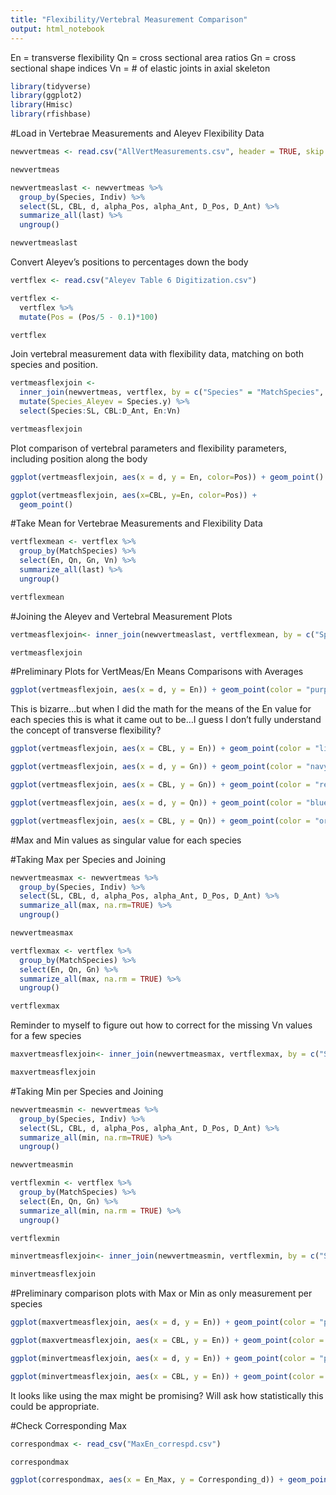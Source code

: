 ```yaml
---
title: "Flexibility/Vertebral Measurement Comparison"
output: html_notebook
---
```


En = transverse flexibility
Qn = cross sectional area ratios
Gn = cross sectional shape indices
Vn = # of elastic joints in axial skeleton

```r
library(tidyverse)
library(ggplot2)
library(Hmisc)
library(rfishbase)
```

#Load in Vertebrae Measurements and Aleyev Flexibility Data
```r
newvertmeas <- read.csv("AllVertMeasurements.csv", header = TRUE, skip = 1)

newvertmeas
```

```r
newvertmeaslast <- newvertmeas %>%
  group_by(Species, Indiv) %>%
  select(SL, CBL, d, alpha_Pos, alpha_Ant, D_Pos, D_Ant) %>%
  summarize_all(last) %>%
  ungroup()

newvertmeaslast
```

Convert Aleyev's positions to percentages down the body
```r
vertflex <- read.csv("Aleyev Table 6 Digitization.csv")

vertflex <-
  vertflex %>%
  mutate(Pos = (Pos/5 - 0.1)*100)

vertflex
```
Join vertebral measurement data with flexibility data, matching on both species and position.
```r
vertmeasflexjoin <- 
  inner_join(newvertmeas, vertflex, by = c("Species" = "MatchSpecies", "Pos" = "Pos")) %>%
  mutate(Species_Aleyev = Species.y) %>%
  select(Species:SL, CBL:D_Ant, En:Vn)

vertmeasflexjoin
```
Plot comparison of vertebral parameters and flexibility parameters, including position along the body
```r
ggplot(vertmeasflexjoin, aes(x = d, y = En, color=Pos)) + geom_point()
```

```r
ggplot(vertmeasflexjoin, aes(x=CBL, y=En, color=Pos)) +
  geom_point()
```

#Take Mean for Vertebrae Measurements and Flexibility Data
```r
vertflexmean <- vertflex %>%
  group_by(MatchSpecies) %>% 
  select(En, Qn, Gn, Vn) %>%
  summarize_all(last) %>%
  ungroup()

vertflexmean
```

#Joining the Aleyev and Vertebral Measurement Plots 
```r
vertmeasflexjoin<- inner_join(newvertmeaslast, vertflexmean, by = c("Species" = "MatchSpecies"))

vertmeasflexjoin
```


#Preliminary Plots for VertMeas/En Means Comparisons with Averages
```r
ggplot(vertmeasflexjoin, aes(x = d, y = En)) + geom_point(color = "purple")
```
This is bizarre...but when I did the math for the means of the En value for each species this is what it came out to be...I guess I don't fully understand the concept of transverse flexibility? 

```r
ggplot(vertmeasflexjoin, aes(x = CBL, y = En)) + geom_point(color = "light green")
```

```r
ggplot(vertmeasflexjoin, aes(x = d, y = Gn)) + geom_point(color = "navy blue")
```

```r
ggplot(vertmeasflexjoin, aes(x = CBL, y = Gn)) + geom_point(color = "red")
```

```r
ggplot(vertmeasflexjoin, aes(x = d, y = Qn)) + geom_point(color = "blue")
```

```r
ggplot(vertmeasflexjoin, aes(x = CBL, y = Qn)) + geom_point(color = "orange")
```

#Max and Min values as singular value for each species 

#Taking Max per Species and Joining
```r
newvertmeasmax <- newvertmeas %>%
  group_by(Species, Indiv) %>%
  select(SL, CBL, d, alpha_Pos, alpha_Ant, D_Pos, D_Ant) %>%
  summarize_all(max, na.rm=TRUE) %>%
  ungroup()

newvertmeasmax
```

```r
vertflexmax <- vertflex %>%
  group_by(MatchSpecies) %>% 
  select(En, Qn, Gn) %>%
  summarize_all(max, na.rm = TRUE) %>%
  ungroup()

vertflexmax
```
Reminder to myself to figure out how to correct for the missing Vn values for a few species 

```r
maxvertmeasflexjoin<- inner_join(newvertmeasmax, vertflexmax, by = c("Species" = "MatchSpecies"))

maxvertmeasflexjoin
```

#Taking Min per Species and Joining
```r
newvertmeasmin <- newvertmeas %>%
  group_by(Species, Indiv) %>%
  select(SL, CBL, d, alpha_Pos, alpha_Ant, D_Pos, D_Ant) %>%
  summarize_all(min, na.rm=TRUE) %>%
  ungroup()

newvertmeasmin
```

```r
vertflexmin <- vertflex %>%
  group_by(MatchSpecies) %>% 
  select(En, Qn, Gn) %>%
  summarize_all(min, na.rm = TRUE) %>%
  ungroup()

vertflexmin
```

```r
minvertmeasflexjoin<- inner_join(newvertmeasmin, vertflexmin, by = c("Species" = "MatchSpecies"))

minvertmeasflexjoin
```

#Preliminary comparison plots with Max or Min as only measurement per species

```r
ggplot(maxvertmeasflexjoin, aes(x = d, y = En)) + geom_point(color = "purple")
```

```r
ggplot(maxvertmeasflexjoin, aes(x = CBL, y = En)) + geom_point(color = "maroon")
```

```r
ggplot(minvertmeasflexjoin, aes(x = d, y = En)) + geom_point(color = "pink")
```

```r
ggplot(minvertmeasflexjoin, aes(x = CBL, y = En)) + geom_point(color = "red")
```
It looks like using the max might be promising? Will ask how statistically this could be appropriate.


#Check Corresponding Max
```r
correspondmax <- read_csv("MaxEn_correspd.csv")

correspondmax
```


```r
ggplot(correspondmax, aes(x = En_Max, y = Corresponding_d)) + geom_point(color = "maroon")
```

